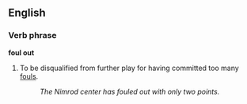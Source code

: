 ==English==

===Verb phrase===
'''foul out'''

# {{basketball}} To be disqualified from further play for having committed too many [[foul]]s.
#: ''The Nimrod center has fouled out with only two points.''